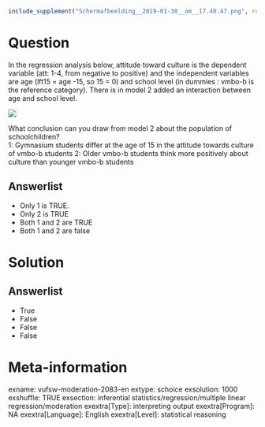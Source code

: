 ```r
include_supplement("Schermafbeelding__2019-01-30__om__17.40.47.png", recursive = TRUE)
```

Question
========
In the regression analysis below, attitude toward culture is the dependent variable (att: 1-4, from negative to positive) and the independent variables are age (lft15 = age -15, so 15 = 0) and school level (in dummies : vmbo-b is the reference category). There is in model 2 added an interaction between age and school level.  
  
![](Schermafbeelding__2019-01-30__om__17.40.47.png)
  
What conclusion can you draw from model 2 about the population of schoolchildren?  
1: Gymnasium students differ at the age of 15 in the attitude towards culture of vmbo-b students 2: Older vmbo-b students think more positively about culture than younger vmbo-b students

Answerlist
----------
* Only 1 is TRUE.
* Only 2 is TRUE
* Both 1 and 2 are TRUE
* Both 1 and 2 are false

Solution
========

Answerlist
----------
* True
* False
* False
* False

Meta-information
================
exname: vufsw-moderation-2083-en
extype: schoice
exsolution: 1000
exshuffle: TRUE
exsection: inferential statistics/regression/multiple linear regression/moderation
exextra[Type]: interpreting output
exextra[Program]: NA
exextra[Language]: English
exextra[Level]: statistical reasoning

